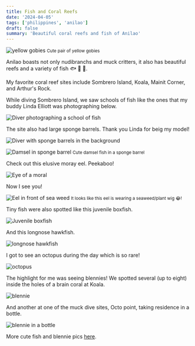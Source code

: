 ```yaml
---
title: Fish and Coral Reefs
date: '2024-04-05'
tags: ['philippines', 'anilao']
draft: false
summary: 'Beautiful coral reefs and fish of Anilao'
---
```


<Image
  src="/static/images/anilao-cute-fish/yellow-gobies.jpg"
  width={800}
  height={600}
  alt="yellow gobies"
/>
<small>Cute pair of yellow gobies</small>

Anilao boasts not only nudibranchs and muck critters, it also has beautiful reefs and a variety of fish 🐟 🐠 🐡.

My favorite coral reef sites include Sombrero Island, Koala, Mainit Corner, and Arthur's Rock.

While diving Sombrero Island, we saw schools of fish like the ones that my buddy Linda Elliott was photographing below.

<Image
  src="/static/images/anilao-cute-fish/linda-school-of-fish.jpg"
  width={800}
  height={600}
  alt="Diver photographing a school of fish"
/>

The site also had large sponge barrels. Thank you Linda for beig my model!

<Image
  src="/static/images/anilao-cute-fish/linda-sponge-barrel.jpeg"
  width={800}
  height={600}
  alt="Diver with sponge barrels in the background"
/>

<Image
  src="/static/images/anilao-cute-fish/damsel-sponge-barrel.jpg"
  width={800}
  height={600}
  alt="Damsel in sponge barrel"
/>
<small>Cute damsel fish in a sponge barrel</small>

Check out this elusive moray eel. Peekaboo!

<Image
  src="/static/images/anilao-cute-fish/eel-peekaboo.jpg"
  width={800}
  height={600}
  alt="Eye of a moral"
/>

Now I see you!

<Image
  src="/static/images/anilao-cute-fish/eel-wig.jpg"
  width={800}
  height={600}
  alt="Eel in front of sea weed"
/>
<small>It looks like this eel is wearing a seaweed/plant wig 😂!</small>

Tiny fish were also spotted like this juvenile boxfish.

<Image
  src="/static/images/anilao-cute-fish/boxfish.jpg"
  width={800}
  height={600}
  alt="Juvenile boxfish"
/>

And this longnose hawkfish.

<Image
  src="/static/images/anilao-cute-fish/long-nose-fish.jpg"
  width={800}
  height={600}
  alt="longnose hawkfish"
/>

I got to see an octopus during the day which is so rare!

<Image src="/static/images/anilao-cute-fish/octopus.jpg" width={800} height={600} alt="octopus" />

The highlight for me was seeing blennies! We spotted several (up to eight) inside the holes of a brain coral at Koala.

<Image src="/static/images/anilao-cute-fish/blennie.jpg" width={800} height={600} alt="blennie" />

And another at one of the muck dive sites, Octo point, taking residence in a bottle.

<Image
  src="/static/images/anilao-cute-fish/blennie-bottle.jpg"
  width={800}
  height={600}
  alt="blennie in a bottle"
/>

More cute fish and blennie pics [here](https://generosalitton.smugmug.com/Anilao-CuteFish/n-7kBHxC).
